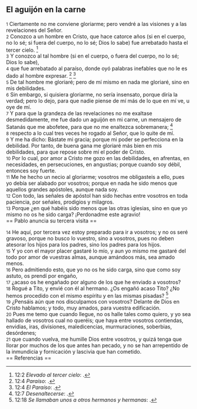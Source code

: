 == El aguijón en la carne ==

{{anchor|1}} <small>1</small> Ciertamente no me conviene gloriarme; pero vendré a las visiones y a las revelaciones del Señor.<br>
{{anchor|2}} <small>2</small> Conozco a un hombre en Cristo, que hace catorce años (si en el cuerpo, no lo sé; si fuera del cuerpo, no lo sé; Dios lo sabe) fue arrebatado hasta el tercer cielo. <ref>12:2 ''Elevado al tercer cielo'': {{lib|LU|48|6|12}}.</ref><br>
{{anchor|3}} <small>3</small> Y conozco al tal hombre (si en el cuerpo, o fuera del cuerpo, no lo sé; Dios lo sabe),<br>
{{anchor|4}} <small>4</small> que fue arrebatado al paraíso, donde oyó palabras inefables que no le es dado al hombre expresar. <ref>12:4 ''Paraíso'': {{lib|LU|19|7|1}}.</ref> <ref>12:4 ''El Paraíso'': {{lib|LU|0|4|11}}.</ref><br>
{{anchor|5}} <small>5</small> De tal hombre me gloriaré; pero de mí mismo en nada me gloriaré, sino en mis debilidades.<br>
{{anchor|6}} <small>6</small> Sin embargo, si quisiera gloriarme, no sería insensato, porque diría la verdad; pero lo dejo, para que nadie piense de mí más de lo que en mí ve, u oye de mí.<br>
{{anchor|7}} <small>7</small> Y para que la grandeza de las revelaciones no me exaltase desmedidamente, me fue dado un aguijón en mi carne, un mensajero de Satanás que me abofetee, para que no me enaltezca sobremanera; <ref>12:7 ''Desenaltecerse'': {{lib|LU|48|4|14}}.</ref><br>
{{anchor|8}} <small>8</small> respecto a lo cual tres veces he rogado al Señor, que lo quite de mí.<br>
{{anchor|9}} <small>9</small> Y me ha dicho: Bástate mi gracia; porque mi poder se perfecciona en la debilidad. Por tanto, de buena gana me gloriaré más bien en mis debilidades, para que repose sobre mí el poder de Cristo.<br>
{{anchor|10}} <small>10</small> Por lo cual, por amor a Cristo me gozo en las debilidades, en afrentas, en necesidades, en persecuciones, en angustias; porque cuando soy débil, entonces soy fuerte.<br>
{{anchor|11}} <small>11</small> Me he hecho un necio al gloriarme; vosotros me obligasteis a ello, pues yo debía ser alabado por vosotros; porque en nada he sido menos que aquellos grandes apóstoles, aunque nada soy.<br>
{{anchor|12}} <small>12</small> Con todo, las señales de apóstol han sido hechas entre vosotros en toda paciencia, por señales, prodigios y milagros.<br>
{{anchor|13}} <small>13</small> Porque ¿en qué habéis sido menos que las otras iglesias, sino en que yo mismo no os he sido carga? ¡Perdonadme este agravio!<br>
== Pablo anuncia su tercera visita ==

{{anchor|14}} <small>14</small> He aquí, por tercera vez estoy preparado para ir a vosotros; y no os seré gravoso, porque no busco lo vuestro, sino a vosotros, pues no deben atesorar los hijos para los padres, sino los padres para los hijos.<br>
{{anchor|15}} <small>15</small> Y yo con el mayor placer gastaré lo mío, y aun yo mismo me gastaré del todo por amor de vuestras almas, aunque amándoos más, sea amado menos.<br>
{{anchor|16}} <small>16</small> Pero admitiendo esto, que yo no os he sido carga, sino que como soy astuto, os prendí por engaño,<br>
{{anchor|17}} <small>17</small> ¿acaso os he engañado por alguno de los que he enviado a vosotros?<br>
{{anchor|18}} <small>18</small> Rogué a Tito, y envié con él al hermano. ¿Os engañó acaso Tito? ¿No hemos procedido con el mismo espíritu y en las mismas pisadas? <ref>12:18 ''Se llamaban unos a otros hermanos y hermanas'': {{lib|LU|194|4|7}}.</ref><br>
{{anchor|19}} <small>19</small> ¿Pensáis aún que nos disculpamos con vosotros? Delante de Dios en Cristo hablamos; y todo, muy amados, para vuestra edificación.<br>
{{anchor|20}} <small>20</small> Pues me temo que cuando llegue, no os halle tales como quiero, y yo sea hallado de vosotros cual no queréis; que haya entre vosotros contiendas, envidias, iras, divisiones, maledicencias, murmuraciones, soberbias, desórdenes;<br>
{{anchor|21}} <small>21</small> que cuando vuelva, me humille Dios entre vosotros, y quizá tenga que llorar por muchos de los que antes han pecado, y no se han arrepentido de la inmundicia y fornicación y lascivia que han cometido.<br>
== Referencias ==

<references />
